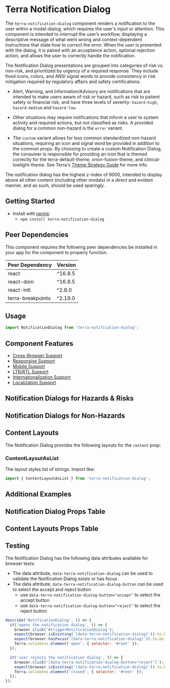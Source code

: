 



<Badge />

# Terra Notification Dialog

The `terra-notification-dialog` component renders a notification to the user within a modal-dialog, which requires the user's input or attention. This component is intended to interrupt the user’s workflow, displaying a descriptive message of what went wrong and context-dependent instructions that state how to correct the error. When the user is presented with the dialog, it is paired with an acceptance action, optional rejection action, and allows the user to correctly handle the notification.

The Notification Dialog presentations are grouped into categories of risk vs. non-risk, and prioritized by urgency of a required response. They include fixed icons, colors, and ANSI signal words to provide consistency in risk mitigation required by regulatory affairs and safety certifications.

- Alert, Warning, and Information/Advisory are notifications that are intended to make users aware of risk or hazard, such as risk to patient safety or financial risk, and have three levels of severity: `hazard-high`, `hazard-medium` and `hazard-low`.

- Other situations may require notifications that inform a user to system activity and required actions, but not classified as risks. A provided dialog for a common non-hazard is the `error` variant. 

- The `custom` variant allows for less common standardized non-hazard situations, requiring an icon and signal word be provided in addition to the common props. By choosing to create a custom Notification Dialog, the consumer is responsible for providing an icon that is themed correctly for the terra-default-theme, orion-fusion-theme, and clinical-lowlight-theme. See Terra's [Theme Strategy Guide](/guides/terra-application/theme-strategy) for more info.

The notification dialog has the highest z-index of 9000, intended to display above all other content (including other modals) in a direct and evident manner, and as such, should be used sparingly.

## Getting Started

- Install with [npmjs](https://www.npmjs.com):
  - `npm install terra-notification-dialog`

<!-- AUTO-GENERATED-CONTENT:START Peer Dependencies -->
## Peer Dependencies

This component requires the following peer dependencies be installed in your app for the component to properly function.

| Peer Dependency | Version |
|-|-|
| react | ^16.8.5 |
| react-dom | ^16.8.5 |
| react-intl | ^2.8.0 |
| terra-breakpoints | ^2.19.0 |

<!-- AUTO-GENERATED-CONTENT:END -->

## Usage

``` jsx
import NotificationDialog from 'terra-notification-dialog';
```

## Component Features

 * [Cross-Browser Support](https://engineering.cerner.com/terra-ui/contributing/terra-ui/component-standards#cross-browser-support)
 * [Responsive Support](https://engineering.cerner.com/terra-ui/contributing/terra-ui/component-standards#responsive-support)
 * [Mobile Support](https://engineering.cerner.com/terra-ui/contributing/terra-ui/component-standards#mobile-support)
 * [LTR/RTL Support](https://engineering.cerner.com/terra-ui/contributing/terra-ui/component-standards#ltr--rtl-support)
 * [Internationalization Support](https://engineering.cerner.com/terra-ui/contributing/terra-ui/component-standards#internationalization-i18n-support)
 * [Localization Support](https://engineering.cerner.com/terra-ui/contributing/terra-ui/component-standards#internationalization-i18n-support)

## Notification Dialogs for Hazards & Risks

<HazardHighVariant
  title="Alert Notification Dialog (Hazard-High)"
/>
<HazardMediumVariant
  title="Warning Notification Dialog (Hazard-Medium)"
/>
<HazardLowVariant
  title="Information/Advisory Notification Dialog (Hazard-Low)"
/>

## Notification Dialogs for Non-Hazards

<ErrorVariant
  title="Error Notification Dialog (Non-Hazard High)"
/>
<CustomVariant
  title="Create a custom Notification Dialog (Non-Hazard Medium)"
  description="By choosing to create a custom Notification Dialog, the consumer is responsible for providing a signal word, plus an icon that is themed correctly for all themes. See Terra's Theme Strategy Guide for more information."
/>

## Content Layouts

The Notification Dialog provides the following layouts for the `content` prop:

### ContentLayoutAsList

The layout styles list of strings. Import like:
``` jsx
import { ContentLayoutAsList } from 'terra-notification-dialog';
```

<ContentNotificationDialog
  title="Notification Dialog with Detailed Message using ContentLayoutAsList"
  description="This example demonstrates the use for the startMessage, content, and endMessage prop combination. This example also leverages the ContentLayoutAsList component to correctly style the list provided to the content prop."
/>

## Additional Examples

<NotificationDialogInModalManager
  title="Notification Dialog in a Modal"
  description="Notification Dialog has the highest z-index of 9000. Trigger the Notification Dialog in the modal to see it displays above the modal content."
/>

<NotificationDialogWithLongText
  description="Long titles and long messages should be avoided when possible. This example shows that the Notification Dialog can handle long messages with scrolling."
/>

## Notification Dialog Props Table 

<NotificationDialogPropsTable />

## Content Layouts Props Table

<ContentLayoutAsListPropsTable />

## Testing

The Notification Dialog has the following data attributes available for browser tests:

- The data attribute, `data-terra-notification-dialog` can be used to validate the Notification Dialog exists or has focus
- The data attribute, `data-terra-notification-dialog-button` can be used to select the accept and reject button
  - use `data-terra-notification-dialog-button="accept"` to select the accept button
  - use `data-terra-notification-dialog-button="reject"` to select the reject button

```js
describe('NotificationDialog', () => {
  it('opens the notification dialog', () => {
    browser.click('#triggerNotificationDialog');
    expect(browser.isExisting('[data-terra-notification-dialog]')).to.be.true;
    expect(browser.hasFocus('[data-terra-notification-dialog]')).to.be.true;
    Terra.validates.element('open', { selector: '#root' });
  });

  it('user rejects the notification dialog', () => {
    browser.click('[data-terra-notification-dialog-button="reject"]');
    expect(browser.isExisting('[data-terra-notification-dialog]')).to.be.false;
    Terra.validates.element('closed', { selector: '#root' });
  });
});
```
